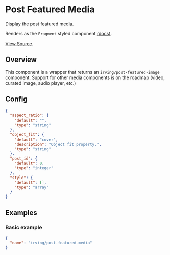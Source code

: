 <Meta title="WordPress Components|Post Featured Media" />

# Post Featured Media
Display the post featured media.

Renders as the `Fragment` styled component [(docs)](?path=/docs/styled-components-fragment--basic-eample).

[View Source](https://github.com/alleyinteractive/wp-irving/tree/main/inc/components/components/post-featured-media).

## Overview
This component is a wrapper that returns an `irving/post-featured-image` component. Support for other media components is on the roadmap (video, curated image, audio player, etc.)

## Config
```json
{
  "aspect_ratio": {
    "default": "",
    "type": "string"
  },
  "object_fit": {
    "default": "cover",
    "description": "Object fit property.",
    "type": "string"
  },
  "post_id": {
    "default": 0,
    "type": "integer"
  },
  "style": {
    "default": [],
    "type": "array"
  }
}
```

## Examples

### Basic example
```json
{
  "name": "irving/post-featured-media"
}
```
